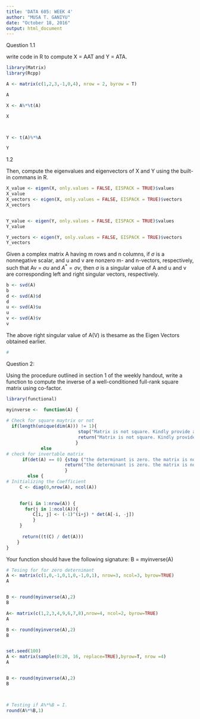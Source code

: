 ```yaml
---
title: 'DATA 605: WEEK 4'
author: "MUSA T. GANIYU"
date: "October 18, 2016"
output: html_document
---
```


Question 1.1

write code in R to compute X = AAT and Y = ATA. 

```r
library(Matrix)
library(Rcpp)

A <- matrix(c(1,2,3,-1,0,4), nrow = 2, byrow = T)

A

X <- A%*%t(A)

X



Y <- t(A)%*%A

Y
```

1.2

Then, compute the eigenvalues and eigenvectors of X and Y using the built-in commans in R. 

```R

X_value <- eigen(X, only.values = FALSE, EISPACK = TRUE)$values
X_value
X_vectors <- eigen(X, only.values = FALSE, EISPACK = TRUE)$vectors
X_vectors


Y_value <- eigen(Y, only.values = FALSE, EISPACK = TRUE)$values
Y_value

Y_vectors <- eigen(Y, only.values = FALSE, EISPACK = TRUE)$vectors
Y_vectors
```

Given a complex matrix A having m rows and n columns, if $\sigma$  is a nonnegative scalar, and u and v are
nonzero m- and n-vectors, respectively, such that
Av = $\sigma u$ and ${ A }^{ \ast  } = \sigma v$,
then $\sigma$  is a singular value of A and u and v are corresponding left and right singular vectors, respectively.

```R
b <- svd(A)
b
d <- svd(A)$d
d
u <- svd(A)$u
u
v <- svd(A)$v
v

```

The above right singular value of A(V) is thesame as the Eigen Vectors obtained earlier.


```R
#

```

Question 2:


Using  the  procedure  outlined  in  section  1  of  the  weekly  handout,  write  a  function  to
compute the inverse of a well-conditioned full-rank square matrix using co-factor.



```R
library(functional)

myinverse <-  function(A) {
  
# Check for square maytrix or not 
  if(length(unique(dim(A))) != 1){ 
                           stop("Matrix is not square. Kindly provide a square matrix")
                           return("Matrix is not square. Kindly provide a square matrix") 
                          } 
             else  
# check for invertable matrix
      if(det(A) == 0) {stop ("the determinant is zero. the matrix is not Invertable ") 
                      return("the determinant is zero. the matrix is not Invertable ")
                      }
        else {
# Initializing the Coefficient  
     C <- diag(0,nrow(A), ncol(A))
  

     for(i in 1:nrow(A)) {
       for(j in 1:ncol(A)){
          C[i, j] <- (-1)^(i+j) * det(A[-i, -j])
          }
     }
  
      return((t(C) / det(A)))
    }
}


```

Your function should have the following signature: B = myinverse(A)

```R
# Tesing for for zero deternimant
A <- matrix(c(1,0,-1,0,1,0,-1,0,1), nrow=3, ncol=3, byrow=TRUE)
A


B <- round(myinverse(A),2)
B

A<- matrix(c(1,2,3,4,9,6,7,8),nrow=4, ncol=2, byrow=TRUE)
A

B <- round(myinverse(A),2)
B


set.seed(100)
A <- matrix(sample(0:20, 16, replace=TRUE),byrow=T, nrow =4)
A


B <- round(myinverse(A),2)
B



# Testing if A%*%B = I. 
round(A%*%B,1)
```

